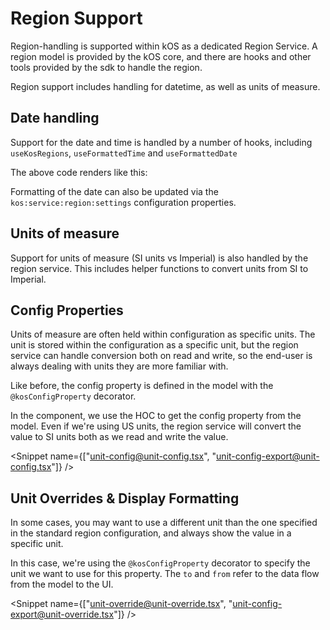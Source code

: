 
<Meta title="Foundations/8. Region Support" />

# Region Support

Region-handling is supported within kOS as a dedicated Region Service. A region model is provided by the kOS core, and there are hooks and other tools provided by the sdk to handle the region.

Region support includes handling for datetime, as well as units of measure.

## Date handling

Support for the date and time is handled by a number of hooks, including `useKosRegions`, `useFormattedTime` and `useFormattedDate`

<Snippet name="Region@region.tsx" />

The above code renders like this:

<Canvas of={RegionStory} />

Formatting of the date can also be updated via the `kos:service:region:settings` configuration properties.

## Units of measure

Support for units of measure (SI units vs Imperial) is also handled by the region service. This includes helper functions to convert units from SI to Imperial.

<Canvas of={UnitsStory} />

## Config Properties

Units of measure are often held within configuration as specific units. The unit is stored within the configuration as a specific unit, but the region service can handle conversion both on read and write, so the end-user is always dealing with units they are more familiar with.

Like before, the config property is defined in the model with the `@kosConfigProperty` decorator.

<Snippet name="unit-example-config@unit-example-model.ts" />

In the component, we use the HOC to get the config property from the model. Even if we're using US units, the region service will convert the value to SI units both as we read and write the value.

<Snippet name={["unit-config@unit-config.tsx", "unit-config-export@unit-config.tsx"]} />

<Canvas of={UnitConfigStory} />

## Unit Overrides & Display Formatting

In some cases, you may want to use a different unit than the one specified in the standard region configuration, and always show the value in a specific unit.

In this case, we're using the `@kosConfigProperty` decorator to specify the unit we want to use for this property. The `to` and `from` refer to the data flow from the model to the UI.

<Snippet name="unit-override-example@unit-example-model.ts" />

<Snippet name={["unit-override@unit-override.tsx", "unit-config-export@unit-override.tsx"]} />

<Canvas of={UnitOverrideStory} />